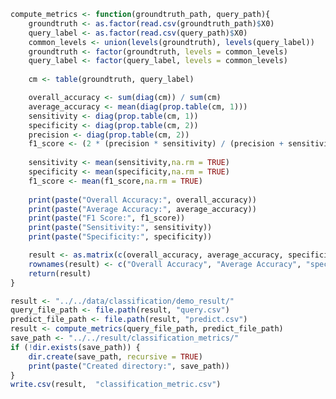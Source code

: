 ```r
compute_metrics <- function(groundtruth_path, query_path){
    groundtruth <- as.factor(read.csv(groundtruth_path)$X0)
    query_label <- as.factor(read.csv(query_path)$X0) 
    common_levels <- union(levels(groundtruth), levels(query_label))
    groundtruth <- factor(groundtruth, levels = common_levels)
    query_label <- factor(query_label, levels = common_levels)
    
    cm <- table(groundtruth, query_label)

    overall_accuracy <- sum(diag(cm)) / sum(cm)
    average_accuracy <- mean(diag(prop.table(cm, 1)))
    sensitivity <- diag(prop.table(cm, 1))  
    specificity <- diag(prop.table(cm, 2))  
    precision <- diag(prop.table(cm, 2))  
    f1_score <- (2 * (precision * sensitivity) / (precision + sensitivity))
    
    sensitivity <- mean(sensitivity,na.rm = TRUE)
    specificity <- mean(specificity,na.rm = TRUE)
    f1_score <- mean(f1_score,na.rm = TRUE)
    
    print(paste("Overall Accuracy:", overall_accuracy))
    print(paste("Average Accuracy:", average_accuracy))
    print(paste("F1 Score:", f1_score))
    print(paste("Sensitivity:", sensitivity))
    print(paste("Specificity:", specificity))

    result <- as.matrix(c(overall_accuracy, average_accuracy, specificity, sensitivity, f1_score))
    rownames(result) <- c("Overall Accuracy", "Average Accuracy", "specificity", "sensitivity", "f1_score")
    return(result)
}
```


```r
result <- "../../data/classification/demo_result/"
query_file_path <- file.path(result, "query.csv")
predict_file_path <- file.path(result, "predict.csv")
result <- compute_metrics(query_file_path, predict_file_path)
save_path <- "../../result/classification_metrics/"
if (!dir.exists(save_path)) {
    dir.create(save_path, recursive = TRUE)
    print(paste("Created directory:", save_path))
} 
write.csv(result,  "classification_metric.csv")
```
